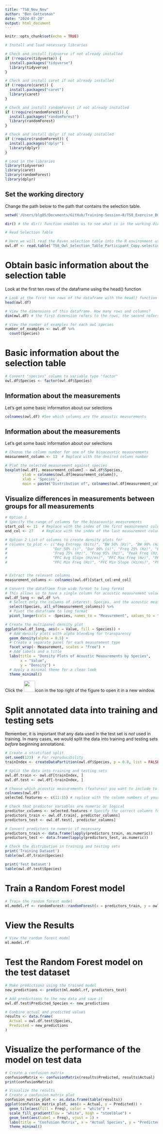 ```yaml
---
title: "TS8_New_New"
author: "Ben Gottesman"
date: "2024-07-20"
output: html_document
---
```


```r
knitr::opts_chunk$set(echo = TRUE)
```

```r
# Install and load necessary libraries

# Check and install tidyverse if not already installed
if (!require(tidyverse)) {
  install.packages("tidyverse")
  library(tidyverse)
}

# Check and install caret if not already installed
if (!require(caret)) {
  install.packages("caret")
  library(caret)
}

# Check and install randomForest if not already installed
if (!require(randomForest)) {
  install.packages("randomForest")
  library(randomForest)
}

# Check and install dplyr if not already installed
if (!require(randomForest)) {
  install.packages("dplyr")
  library(dplyr)
}

# Load in the libraries
library(tidyverse)
library(caret)
library(randomForest)
library(dplyr)
```

## Set the working directory

Change the path below to the path that contains the selection table.

```r
setwd('/Users/blg85/Documents/GitHub/Training-Session-8/TS8_Exercise_BG/Dataset/Selection_Tables') # Modify this to your path

dir() # the dir() function enables us to see what is in the working directory. Check that the selection table .txt file is listed here. If it is not, revise your path. 

# Read Selection Table

# Here we will read the Raven selection table into the R environment using the read.table() function.
owl.df <- read.table('TS8_Owl_Selection_Table_Participant_Copy.selections.txt',header=T,sep='\t',check.names=FALSE)
```

# Obtain basic information about the selection table

Look at the first ten rows of the dataframe using the head() function

```r

# Look at the first ten rows of the dataframe with the head() function
head(owl.df)

```

```r

# View the dimensions of this dataframe. How many rows and columns?
dim(owl.df) # the first dimension refers to the rows, the second refers to the columns

```

```r

# View the number of examples for each owl species 
number_of_examples <- owl.df %>%
  count(Species)

```

# Basic information about the selection table

```r

# Convert "species" column to variable type "factor"
owl.df$Species <- factor(owl.df$Species)

```

## Information about the measurements

Let's get some basic information about our selections

```r
colnames(owl.df) #See which columns are the acoustic measurements
```

## Information about the measurements

Let's get some basic information about our selections

```r
# Choose the column number for one of the bioacoustic measurements
measurement_column <- 13  # Replace with the desired column number

# Plot the selected measurement against species
boxplot(owl.df[, measurement_column] ~ owl.df$Species,
        ylab = colnames(owl.df[measurement_column]),
        xlab = 'Species',
        main = paste("Distribution of", colnames(owl.df[measurement_column]), "by Species"))
```

## Visualize differences in measurements between groups for all measurements

```r

# Option 1
# Specify the range of columns for the bioacoustic measurements
start_col <- 11  # Replace with the index of the first measurement column
end_col <- 27    # Replace with the index of the last measurement column

# Option 2 List of columns to create density plots for
# columns_to_plot <- c("Avg Entropy (bits)", "BW 50% (Hz)", "BW 90% (Hz)", "Delta Time (s)", 
#                     "Dur 50% (s)", "Dur 90% (s)", "Freq 25% (Hz)", "Freq 5% (Hz)", 
#                     "Freq 75% (Hz)", "Freq 95% (Hz)", "Peak Freq (Hz)", 
#                     "PFC Avg Slope (Hz/ms)", "PFC Max Freq (Hz)", "PFC Max Slope (Hz/ms)",
#                     "PFC Min Freq (Hz)", "PFC Min Slope (Hz/ms)", "PFC Num Inf Pts")


# Extract the relevant columns
measurement_columns <- colnames(owl.df)[start_col:end_col]

# Convert the dataframe from wide format to long format
# This allows us to have a single column for acoustic measurement values and another for measurement types
owl.df_long <- owl.df %>%
  # Select only the columns of interest: Species, and the acoustic measurements
  select(Species, all_of(measurement_columns)) %>%
  # Pivot the dataframe to long format
  pivot_longer(cols = -Species, names_to = "Measurement", values_to = "Value")

# Create the multipanel density plot
ggplot(owl.df_long, aes(x = Value, fill = Species)) +
  # Add density plots with alpha blending for transparency
  geom_density(alpha = 0.5) +
  # Create a separate panel for each measurement type
  facet_wrap(~ Measurement, scales = "free") +
  # Add labels and a title
  labs(title = "Density Plots of Acoustic Measurements by Species",
       x = "Value",
       y = "Density") +
  # Apply a minimal theme for a clean look
  theme_minimal()

```

Click the ![](images/Screenshot%202024-07-25%20at%2012.35.00%20AM.png){width="37"}icon in the top right of the figure to open it in a new window.

# Split annotated data into training and testing sets

Remember, it is important that any data used in the test set is *not* used in training. In many cases, we would split the data into training and testing sets *before* beginning annotations.

```r

# Create a stratified split
set.seed(123)  # For reproducibility
trainIndex <- createDataPartition(owl.df$Species, p = 0.8, list = FALSE) # Here, p refers to the percentage of the dataset that will be used for training. So, p = 0.7 means that 70% of the examples will be used to train the model and 30% will be used to test the model. 

# Split the data into training and testing sets
owl.df.train <- owl.df[trainIndex, ]
owl.df.test <- owl.df[-trainIndex, ]

# Choose which acoustic measurements (features) you want to include to train your model
colnames(owl.df)
selected.features <- c(11:15) # replace with the column numbers of your choosing based on what features you want to include in your model

# Check that predictor variables are numeric or logical
predictor_columns <- selected.features # Specify the correct columns for predictors
predictors_train <- owl.df.train[, predictor_columns]
predictors_test <- owl.df.test[, predictor_columns]

# Convert predictors to numeric if necessary
predictors_train <- data.frame(lapply(predictors_train, as.numeric))
predictors_test <- data.frame(lapply(predictors_test, as.numeric))
```

```r

# Check the distribution in training and testing sets
print('Training Dataset')
table(owl.df.train$Species)

print('Test Dataset')
table(owl.df.test$Species)
```

# Train a Random Forest model

```r

# Train the random forest model
ml.model.rf <- randomForest::randomForest(x = predictors_train, y = owl.df.train$Species)

```

# View the Results

```r

# View the random forest model
ml.model.rf 

```

# Test the Random Forest model on the test dataset

```r
# Make predictions using the trained model
new_predictions <- predict(ml.model.rf, predictors_test)

# Add predictions to the new data and save it
owl.df.test$Predicted_Species <- new_predictions

# Combine actual and predicted values
results <- data.frame(
  Actual = owl.df.test$Species,
  Predicted = new_predictions
)

```

# Visualize the performance of the model on test data

```r
# Create a confusion matrix
confusionMatrix <- confusionMatrix(results$Predicted, results$Actual)
print(confusionMatrix)

# Visualize the results
# Create a confusion matrix plot
confusion_matrix_plot <- as.data.frame(table(results))
ggplot(confusion_matrix_plot, aes(x = Actual, y = Predicted)) +
  geom_tile(aes(fill = Freq), color = "white") +
  scale_fill_gradient(low = "white", high = "steelblue") +
  geom_text(aes(label = Freq), vjust = 1) +
  labs(title = "Confusion Matrix", x = "Actual Species", y = "Predicted Species") +
  theme_minimal()

```
